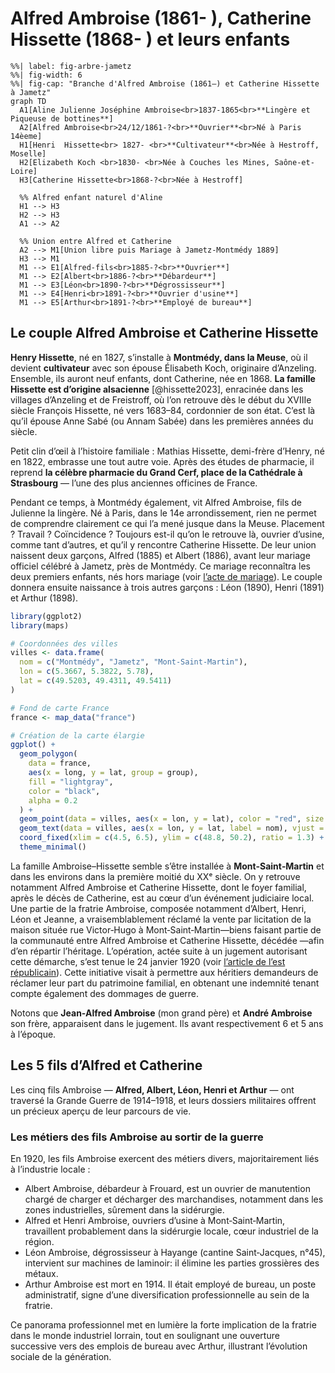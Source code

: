 # Alfred Ambroise (1861- ), Catherine Hissette (1868- ) et leurs enfants





```mermaid
%%| label: fig-arbre-jametz
%%| fig-width: 6
%%| fig-cap: "Branche d'Alfred Ambroise (1861–) et Catherine Hissette à Jametz"
graph TD
  A1[Aline Julienne Joséphine Ambroise<br>1837‑1865<br>**Lingère et Piqueuse de bottines**]
  A2[Alfred Ambroise<br>24/12/1861‑?<br>**Ouvrier**<br>Né à Paris 14èeme]
  H1[Henri  Hissette<br> 1827- <br>**Cultivateur**<br>Née à Hestroff, Moselle]
  H2[Elizabeth Koch <br>1830- <br>Née à Couches les Mines, Saône-et-Loire]
  H3[Catherine Hissette<br>1868‑?<br>Née à Hestroff]

  %% Alfred enfant naturel d'Aline
  H1 --> H3
  H2 --> H3
  A1 --> A2

  %% Union entre Alfred et Catherine
  A2 --> M1[Union libre puis Mariage à Jametz-Montmédy 1889]
  H3 --> M1
  M1 --> E1[Alfred-fils<br>1885‑?<br>**Ouvrier**]
  M1 --> E2[Albert<br>1886‑?<br>**Débardeur**]
  M1 --> E3[Léon<br>1890‑?<br>**Dégrossisseur**]
  M1 --> E4[Henri<br>1891‑?<br>**Ouvrier d'usine**]
  M1 --> E5[Arthur<br>1891‑?<br>**Employé de bureau**]
```


## Le couple Alfred Ambroise et Catherine Hissette 

**Henry Hissette**, né en 1827, s’installe à **Montmédy, dans la Meuse**, où il devient **cultivateur** avec son épouse Élisabeth Koch, originaire d’Anzeling. Ensemble, ils auront neuf enfants, dont Catherine, née en 1868. **La famille Hissette est d’origine alsacienne** [@hissette2023], enracinée dans les villages d’Anzeling et de Freistroff, où l’on retrouve dès le début du XVIIIe siècle François Hissette, né vers 1683–84, cordonnier de son état. C’est là qu’il épouse Anne Sabé (ou Annam Sabée) dans les premières années du siècle.

Petit clin d’œil à l’histoire familiale : Mathias Hissette, demi-frère d’Henry, né en 1822, embrasse une tout autre voie. Après des études de pharmacie, il reprend **la célèbre pharmacie du Grand Cerf, place de la Cathédrale à Strasbourg** — l’une des plus anciennes officines de France.

Pendant ce temps, à Montmédy également, vit Alfred Ambroise, fils de Julienne la lingère. Né à Paris, dans le 14e arrondissement, rien ne permet de comprendre clairement ce qui l’a mené jusque dans la Meuse. Placement ? Travail ? Coïncidence ? Toujours est-il qu’on le retrouve là, ouvrier d'usine, comme tant d’autres, et qu’il y rencontre Catherine Hissette. De leur union naissent deux garçons, Alfred (1885) et Albert (1886), avant leur mariage officiel célébré à Jametz, près de Montmédy. Ce mariage reconnaîtra les deux premiers enfants, nés hors mariage  (voir [l'acte de mariage](#mariage-ambroise-hissette)). Le couple donnera ensuite naissance à trois autres garçons : Léon (1890), Henri (1891) et Arthur (1898).

```r
library(ggplot2)
library(maps)

# Coordonnées des villes
villes <- data.frame(
  nom = c("Montmédy", "Jametz", "Mont-Saint-Martin"),
  lon = c(5.3667, 5.3822, 5.78),
  lat = c(49.5203, 49.4311, 49.5411)
)

# Fond de carte France
france <- map_data("france")

# Création de la carte élargie
ggplot() +
  geom_polygon(
    data = france,
    aes(x = long, y = lat, group = group),
    fill = "lightgray",
    color = "black",
    alpha = 0.2
  ) +
  geom_point(data = villes, aes(x = lon, y = lat), color = "red", size = 3) +
  geom_text(data = villes, aes(x = lon, y = lat, label = nom), vjust = -1, size = 3.5) +
  coord_fixed(xlim = c(4.5, 6.5), ylim = c(48.8, 50.2), ratio = 1.3) +
  theme_minimal()
```



La famille Ambroise–Hissette semble s’être installée à **Mont‑Saint‑Martin** et dans les environs dans la première moitié du XXᵉ siècle. On y retrouve notamment Alfred Ambroise et Catherine Hissette, dont le foyer familial, après le décès de Catherine, est au cœur d’un événement judiciaire local. Une partie de la fratrie Ambroise, composée notamment d’Albert, Henri, Léon et Jeanne, a vraisemblablement réclamé la vente par licitation de la maison située rue Victor‑Hugo à Mont‑Saint‑Martin—biens faisant partie de la communauté entre Alfred Ambroise et Catherine Hissette, décédée —afin d’en répartir l’héritage. L’opération, actée suite à un jugement autorisant cette démarche, s’est tenue le 24 janvier 1920 (voir [l'article de l'est républicain](#1920-article)). Cette initiative visait à permettre aux héritiers demandeurs de réclamer leur part du patrimoine familial, en obtenant une indemnité tenant compte également des dommages de guerre.

Notons que  **Jean-Alfred Ambroise** (mon grand père) et **André Ambroise** son frère, apparaisent dans le jugement. Ils avant respectivement 6 et 5 ans à l'époque.


## Les 5 fils d'Alfred et Catherine

Les cinq fils Ambroise — **Alfred, Albert, Léon, Henri et Arthur** — ont traversé la Grande Guerre de 1914–1918, et leurs dossiers militaires offrent un précieux aperçu de leur parcours de vie.

### Les métiers des fils Ambroise au sortir de la guerre

En 1920, les fils Ambroise exercent des métiers divers, majoritairement liés à l’industrie locale :

- Albert Ambroise, débardeur à Frouard, est un ouvrier de manutention chargé de charger et décharger des marchandises, notamment dans les zones industrielles, sûrement dans la sidérurgie. 
- 	Alfred et Henri Ambroise, ouvriers d’usine à Mont‑Saint‑Martin, travaillent probablement dans la sidérurgie locale, cœur industriel de la région.
- 	Léon Ambroise, dégrossisseur à Hayange (cantine Saint‑Jacques, n°45), intervient sur machines de laminoir: il élimine les parties grossières des métaux.
- 	Arthur Ambroise est mort en 1914.  Il était employé de bureau, un poste administratif, signe d’une diversification professionnelle au sein de la fratrie.

Ce panorama professionnel met en lumière la forte implication de la fratrie dans le monde industriel lorrain, tout en soulignant une ouverture successive vers des emplois de bureau avec Arthur, illustrant l’évolution sociale de la génération.

